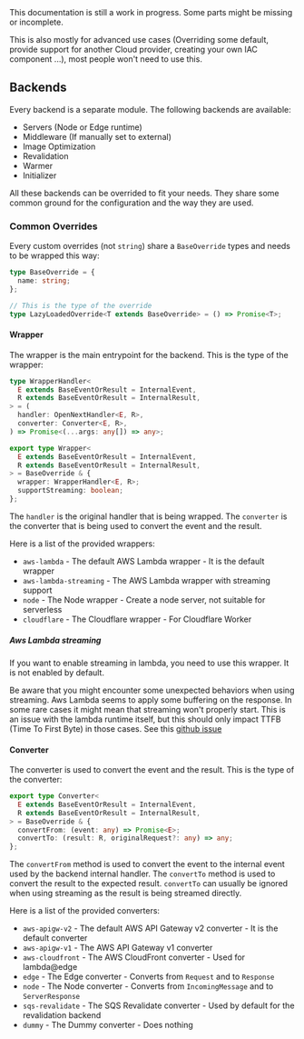 
<Callout>
  This documentation is still a work in progress. Some parts might be missing or incomplete.

  This is also mostly for advanced use cases (Overriding some default, provide support for another Cloud provider, creating your own IAC component ...), most people won't need to use this.
</Callout>

## Backends

Every backend is a separate module. The following backends are available:
  - Servers (Node or Edge runtime)
  - Middleware (If manually set to external)
  - Image Optimization
  - Revalidation
  - Warmer
  - Initializer

All these backends can be overrided to fit your needs. They share some common ground for the configuration and the way they are used.

### Common Overrides

Every custom overrides (not `string`) share a `BaseOverride` types and needs to be wrapped this way:

```typescript
type BaseOverride = {
  name: string;
};

// This is the type of the override
type LazyLoadedOverride<T extends BaseOverride> = () => Promise<T>;
```

#### Wrapper

The wrapper is the main entrypoint for the backend. This is the type of the wrapper:

```typescript
type WrapperHandler<
  E extends BaseEventOrResult = InternalEvent,
  R extends BaseEventOrResult = InternalResult,
> = (
  handler: OpenNextHandler<E, R>,
  converter: Converter<E, R>,
) => Promise<(...args: any[]) => any>;

export type Wrapper<
  E extends BaseEventOrResult = InternalEvent,
  R extends BaseEventOrResult = InternalResult,
> = BaseOverride & {
  wrapper: WrapperHandler<E, R>;
  supportStreaming: boolean;
};
```

The `handler` is the original handler that is being wrapped. The `converter` is the converter that is being used to convert the event and the result.

Here is a list of the provided wrappers:
  - `aws-lambda` - The default AWS Lambda wrapper - It is the default wrapper
  - `aws-lambda-streaming` - The AWS Lambda wrapper with streaming support
  - `node` - The Node wrapper - Create a node server, not suitable for serverless
  - `cloudflare` - The Cloudflare wrapper - For Cloudflare Worker

##### Aws Lambda streaming

If you want to enable streaming in lambda, you need to use this wrapper. It is not enabled by default.

Be aware that you might encounter some unexpected behaviors when using streaming. Aws Lambda seems to apply some buffering on the response. In some rare cases it might mean that streaming won't properly start. This is an issue with the lambda runtime itself, but this should only impact TTFB (Time To First Byte) in those cases. See this [github issue](https://github.com/aws/aws-lambda-nodejs-runtime-interface-client/issues/94)

#### Converter

The converter is used to convert the event and the result. This is the type of the converter:

```typescript
export type Converter<
  E extends BaseEventOrResult = InternalEvent,
  R extends BaseEventOrResult = InternalResult,
> = BaseOverride & {
  convertFrom: (event: any) => Promise<E>;
  convertTo: (result: R, originalRequest?: any) => any;
};
```

The `convertFrom` method is used to convert the event to the internal event used by the backend internal handler. The `convertTo` method is used to convert the result to the expected result.
`convertTo` can usually be ignored when using streaming as the result is being streamed directly.

Here is a list of the provided converters: 
  - `aws-apigw-v2` - The default AWS API Gateway v2 converter - It is the default converter
  - `aws-apigw-v1` - The AWS API Gateway v1 converter
  - `aws-cloudfront` - The AWS CloudFront converter - Used for lambda@edge
  - `edge` - The Edge converter - Converts from `Request` and to `Response`
  - `node` - The Node converter - Converts from `IncomingMessage` and to `ServerResponse`
  - `sqs-revalidate` - The SQS Revalidate converter - Used by default for the revalidation backend
  - `dummy` - The Dummy converter - Does nothing